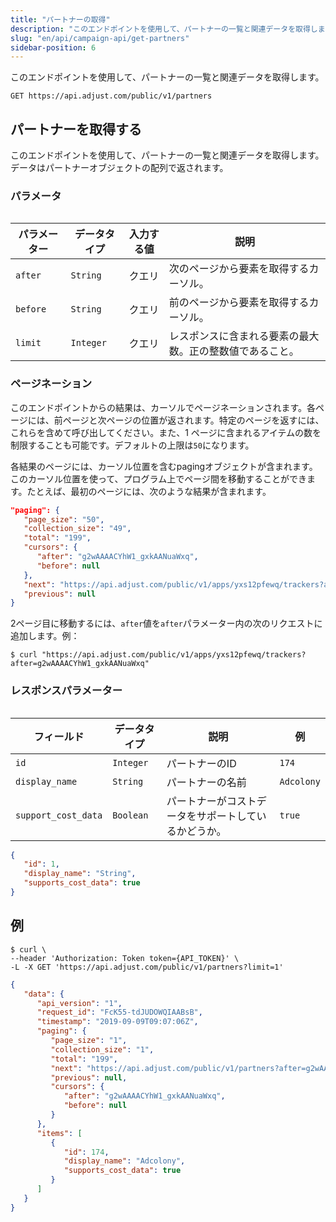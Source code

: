 ```yaml
---
title: "パートナーの取得"
description: "このエンドポイントを使用して、パートナーの一覧と関連データを取得します。"
slug: "en/api/campaign-api/get-partners"
sidebar-position: 6
---
```

このエンドポイントを使用して、パートナーの一覧と関連データを取得します。

```http
GET https://api.adjust.com/public/v1/partners
```

パートナーを取得する
----------

このエンドポイントを使用して、パートナーの一覧と関連データを取得します。データはパートナーオブジェクトの配列で返されます。

### パラメータ

<table> 

|  パラメーター  |  データタイプ   | 入力する値 |              説明              |
|----------|-----------|-------|------------------------------|
| `after`  | `String`  | クエリ   | 次のページから要素を取得するカーソル。          |
| `before` | `String`  | クエリ   | 前のページから要素を取得するカーソル。          |
| `limit`  | `Integer` | クエリ   | レスポンスに含まれる要素の最大数。正の整数値であること。 |

</Table> 

### ページネーション

このエンドポイントからの結果は、カーソルでページネーションされます。各ページには、前ページと次ページの位置が返されます。特定のページを返すには、これらを含めて呼び出してください。また、1 ページに含まれるアイテムの数を制限することも可能です。デフォルトの上限は`50`になります。

各結果のページには、カーソル位置を含むpagingオブジェクトが含まれます。このカーソル位置を使って、プログラム上でページ間を移動することができます。たとえば、最初のページには、次のような結果が含まれます。

```json
"paging": {
   "page_size": "50",
   "collection_size": "49",
   "total": "199",
   "cursors": {
      "after": "g2wAAAACYhW1_gxkAANuaWxq",
      "before": null
   },
   "next": "https://api.adjust.com/public/v1/apps/yxs12pfewq/trackers?after=g2wAAAACYhW1_gxkAANuaWxq&limit=50",
   "previous": null
}
```

2ページ目に移動するには、`after`値を`after`パラメーター内の次のリクエストに追加します。例：

```console
$ curl "https://api.adjust.com/public/v1/apps/yxs12pfewq/trackers?after=g2wAAAACYhW1_gxkAANuaWxq"
```

### レスポンスパラメーター

<table> 

|        フィールド        |  データタイプ   |             説明             |     例      |
|---------------------|-----------|----------------------------|------------|
| `id`                | `Integer` | パートナーのID                   | `174`      |
| `display_name`      | `String`  | パートナーの名前                   | `Adcolony` |
| `support_cost_data` | `Boolean` | パートナーがコストデータをサポートしているかどうか。 | `true`     |

</Table> 

```json
{
   "id": 1,
   "display_name": "String",
   "supports_cost_data": true
}
```

例
---

```console
$ curl \
--header 'Authorization: Token token={API_TOKEN}' \
-L -X GET 'https://api.adjust.com/public/v1/partners?limit=1'
```

```json
{
   "data": {
      "api_version": "1",
      "request_id": "FcK55-tdJUDOWQIAABsB",
      "timestamp": "2019-09-09T09:07:06Z",
      "paging": {
         "page_size": "1",
         "collection_size": "1",
         "total": "199",
         "next": "https://api.adjust.com/public/v1/partners?after=g2wAAAACYhW1_gxkAANuaWxq&limit=1",
         "previous": null,
         "cursors": {
            "after": "g2wAAAACYhW1_gxkAANuaWxq",
            "before": null
         }
      },
      "items": [
         {
            "id": 174,
            "display_name": "Adcolony",
            "supports_cost_data": true
         }
      ]
   }
}
```

